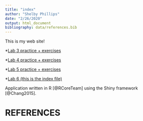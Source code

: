 ```yaml
---
title: "index"
author: "Shelby Phillips"
date: "2/26/2020"
output: html_document
bibliography: data/references.bib
---
```


This is my web site!


*[Lab 3 practice + exercises](old_notesR/Lab-3.html)

*[Lab 4 practice + exercises](old_notesR/LAB-4-markdown_updated.html)

*[Lab 5 practice + exercises](old_notesR/LAB_5.html)

*[Lab 6 (this is the index file)](index.html)

Application written in R [@RCoreTeam] using the Shiny framework [@Chang2015].

# REFERENCES







